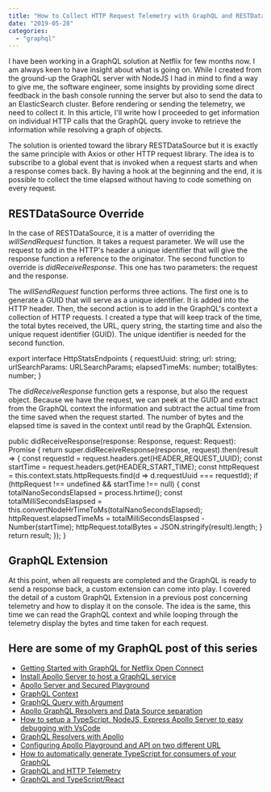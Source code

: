```yaml
---
title: "How to Collect HTTP Request Telemetry with GraphQL and RESTDataSource?"
date: "2019-05-28"
categories: 
  - "graphql"
---
```


I have been working in a GraphQL solution at Netflix for few months now. I am always keen to have insight about what is going on. While I created from the ground-up the GraphQL server with NodeJS I had in mind to find a way to give me, the software engineer, some insights by providing some direct feedback in the bash console running the server but also to send the data to an ElasticSearch cluster. Before rendering or sending the telemetry, we need to collect it. In this article, I'll write how I proceeded to get information on individual HTTP calls that the GraphQL query invoke to retrieve the information while resolving a graph of objects.

The solution is oriented toward the library RESTDataSource but it is exactly the same principle with Axios or other HTTP request library. The idea is to subscribe to a global event that is invoked when a request starts and when a response comes back. By having a hook at the beginning and the end, it is possible to collect the time elapsed without having to code something on every request.

## RESTDataSource Override

In the case of RESTDataSource, it is a matter of overriding the _willSendRequest_ function. It takes a request parameter. We will use the request to add in the HTTP's header a unique identifier that will give the response function a reference to the originator. The second function to override is _didReceiveResponse_. This one has two parameters: the request and the response.

The _willSendRequest_ function performs three actions. The first one is to generate a GUID that will serve as a unique identifier. It is added into the HTTP header. Then, the second action is to add in the GraphQL's context a collection of HTTP requests. I created a type that will keep track of the time, the total bytes received, the URL, query string, the starting time and also the unique request identifier (GUID). The unique identifier is needed for the second function.

export interface HttpStatsEndpoints {
    requestUuid: string;
    url: string;
    urlSearchParams: URLSearchParams;
    elapsedTimeMs: number;
    totalBytes: number;
}

The _didReceiveResponse_ function gets a response, but also the request object. Because we have the request, we can peek at the GUID and extract from the GraphQL context the information and subtract the actual time from the time saved when the request started. The number of bytes and the elapsed time is saved in the context until read by the GraphQL Extension.

public didReceiveResponse(response: Response, request: Request): Promise<any> {
    return super.didReceiveResponse(response, request).then(result => {
        const requestId = request.headers.get(HEADER_REQUEST_UUID);
        const startTime = request.headers.get(HEADER_START_TIME);
        const httpRequest = this.context.stats.httpRequests.find(d => d.requestUuid === requestId);
        if (httpRequest !== undefined && startTime !== null) {
            const totalNanoSecondsElapsed = process.hrtime();
            const totalMilliSecondsElaspsed = this.convertNodeHrTimeToMs(totalNanoSecondsElapsed);
            httpRequest.elapsedTimeMs = totalMilliSecondsElaspsed - Number(startTime);
            httpRequest.totalBytes = JSON.stringify(result).length;
        }
        return result;
    });
}

## GraphQL Extension

At this point, when all requests are completed and the GraphQL is ready to send a response back, a custom extension can come into play. I covered the detail of a custom GraphQL Extension in a previous post concerning telemetry and how to display it on the console. The idea is the same, this time we can read the GraphQL context and while looping through the telemetry display the bytes and time taken for each request.

## Here are some of my GraphQL post of this series

- [Getting Started with GraphQL for Netflix Open Connect](https://patrickdesjardins.com/blog/getting-started-with-graphql-for-netflix-open-connect)
- [Install Apollo Server to host a GraphQL service](https://patrickdesjardins.com/blog/install-apollo-server-to-host-a-graphql-service)
- [Apollo Server and Secured Playground](https://patrickdesjardins.com/blog/apollo-server-and-secured-playground)
- [GraphQL Context](https://patrickdesjardins.com/blog/graphql-context)
- [GraphQL Query with Argument](https://patrickdesjardins.com/blog/graphql-query-with-argument)
- [Apollo GraphQL Resolvers and Data Source separation](https://patrickdesjardins.com/blog/apollo-graphql-resolvers-and-data-source-separation)
- [How to setup a TypeScript, NodeJS, Express Apollo Server to easy debugging with VsCode](https://patrickdesjardins.com/blog/how-to-setup-a-typescript-nodejs-express-apollo-server-to-easy-debugging-with-vscode)
- [GraphQL Resolvers with Apollo](https://patrickdesjardins.com/blog/graphql-resolvers-with-apollo)
- [Configuring Apollo Playground and API on two different URL](https://patrickdesjardins.com/blog/configuring-apollo-playground-and-api-on-two-different-url)
- [How to automatically generate TypeScript for consumers of your GraphQL](https://patrickdesjardins.com/blog/how-to-automatically-generate-typescript-for-consumer-of-your-graphql)
- [GraphQL and HTTP Telemetry](https://patrickdesjardins.com/blog/graphql-extension-to-collect-http-and-resolvers-telemetry)
- [GraphQL and TypeScript/React](https://patrickdesjardins.com/blog/how-to-consume-graphql-in-typescript-and-react)
